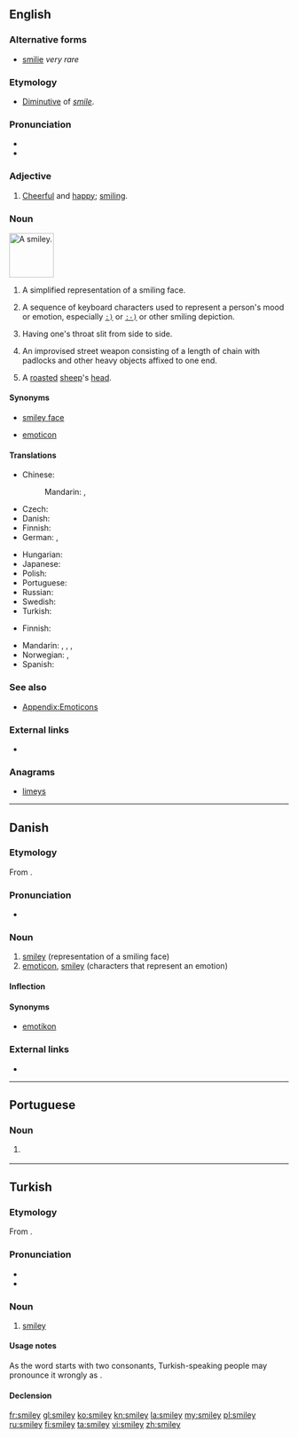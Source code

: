 ==English==
{{wikipedia}}

===Alternative forms===
* [[smilie]] ''very rare''

===Etymology===
* [[diminutive|Diminutive]] of ''[[smile]]''.

===Pronunciation===
* {{IPA|/ˈsmaɪli/|lang=en}}
* {{rhymes|aɪli|lang=en}}

===Adjective===
{{en-adj|er}}

# [[cheerful|Cheerful]] and [[happy]]; [[smiling]].

===Noun===
[[Image:Smiley_head_happy.png|80px|thumb|A '''smiley'''.]]
{{en-noun|s|smilies}}

# {{context|rare|lang=en}} A simplified representation of a smiling face.
# {{context|Internet|lang=en}} A sequence of keyboard characters used to represent a person's mood or emotion, especially <tt>[[Unsupported titles/Colon right paren|:)]]</tt> or <tt>[[Unsupported titles/Colon hyphen right paren|:-)]]</tt> or other smiling depiction.
# {{context|slang|lang=en}} Having one's throat slit from side to side.
# {{context|rare|lang=en}} An improvised street weapon consisting of a length of chain with padlocks and other heavy objects affixed to one end.
# {{context|South Africa|lang=en}} A [[roast]]ed [[sheep]]'s [[head]].

====Synonyms====
* {{sense|representation of smiling face}} [[smiley face]]
* {{sense|characters that representation an emotion}} [[emoticon]]

====Translations====
{{trans-top|representation of a smiling face}}
* Chinese:
*: Mandarin: {{t|cmn|笑臉|sc=Hani}}, {{t+|cmn|笑脸|tr=xiàoliǎn|sc=Hani}}
* Czech: {{t+|cs|smajlík|m}}
* Danish: {{t|da|smiley|c}}
* Finnish: {{t+|fi|hymiö}}
* German: {{t+|de|Emoticon|n}}, {{t+|de|Smiley|n}}
{{trans-mid}}
* Hungarian: {{t+|hu|mosoly}}
* Japanese: {{t|ja|スマイリー|tr=sumairī|sc=Jpan}}
* Polish: {{t|pl|buźka|f}}
* Portuguese: {{t|pt|smiley|m}}
* Russian: {{t+|ru|смайлик|m|tr=smájlik|sc=Cyrl}}
* Swedish: {{t|sv|smiley|c}}
* Turkish: {{t|tr|smiley}}
{{trans-bottom}}

{{trans-see|emoticon}}

{{trans-top|slit throat}}
* Finnish: {{qualifier|slang}} {{t|fi|kestohymy}}
{{trans-mid}}
{{trans-bottom}}

{{checktrans-top}}
* Mandarin: {{t-check|cmn|[[笑]][[臉]][[符]][[號]]|tr=xiào liǎn fúhào|sc=Hani}} <!-- "smiling face mark" -->, {{t-check|cmn|[[臉]][[譜]]|tr=liǎn pǔ|sc=Hani}} <!-- "facial mask" -->, {{t-check|cmn|[[情]][[緒]][[圖]][[標]]|tr=qíngxù túbiāo|sc=Hani}} <!-- "emotion pictorial mark" -->, {{t-check|cmn|[[表]][[情]][[符]]|tr=biǎoqíng fú|sc=Hani}} <!-- "emotional mark" - all assumed sum-of-parts; if an idiom, remove the wikilinks to the individual words. see [[User:Kephir/gadgets/xte#Translation_fixing]] -->
* Norwegian: {{t-check|no|smiley}}, {{t-check|no|smilefjes}}
* Spanish: {{t-check|es|emoticón}}
{{trans-bottom}}

===See also===
* [[Appendix:Emoticons]]

===External links===
* {{pedialite}}

===Anagrams===
* [[limeys#English|limeys]]

----

==Danish==

===Etymology===
From {{etyl|en|da}} {{term|smiley|lang=en}}. {{defdate|1993}}

===Pronunciation===
* {{IPA|/smajli/|[ˈsmɑjli]|lang=da}}

===Noun===
{{da-noun|en|er|pl-indef-2=smileys}}

# [[smiley#English|smiley]] (representation of a smiling face)
# [[emoticon]], [[smiley#English|smiley]] (characters that represent an emotion)

====Inflection====
{{da-noun-infl|en|er}}

====Synonyms====
* {{sense|emoticon}} [[emotikon]]

===External links===
* {{pedialite|lang=da}}

----

==Portuguese==

===Noun===
{{pt-noun|m|s}}

# {{l|en|smiley}} {{gloss|simple representation of a smiling face}}

----

==Turkish==

===Etymology===
From {{etyl|en|tr}}.

===Pronunciation===
* {{IPA|[smajlej]|lang=tr}}
* {{hyphenation|smi|ley|lang=tr}}

===Noun===
{{tr-noun|i|ler}}

# [[smiley#English|smiley]]

====Usage notes====
As the word starts with two consonants, Turkish-speaking people may pronounce it wrongly as {{IPA|[simajlej]|lang=tr}}.

====Declension====
{{tr-noun-c|i|d|poss=+|pred=-}}

[[fr:smiley]]
[[gl:smiley]]
[[ko:smiley]]
[[kn:smiley]]
[[la:smiley]]
[[my:smiley]]
[[pl:smiley]]
[[ru:smiley]]
[[fi:smiley]]
[[ta:smiley]]
[[vi:smiley]]
[[zh:smiley]]